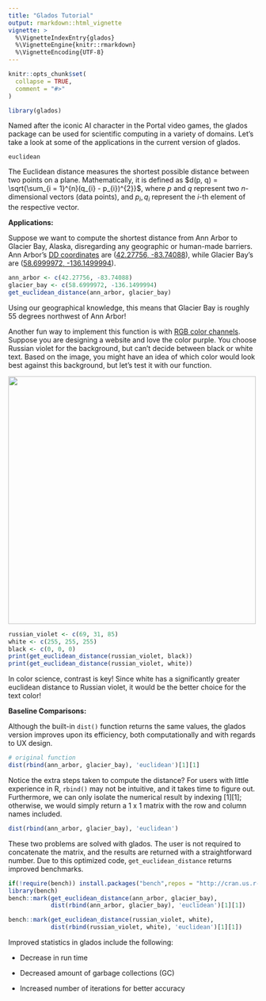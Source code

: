 ```yaml
---
title: "Glados Tutorial"
output: rmarkdown::html_vignette
vignette: >
  %\VignetteIndexEntry{glados}
  %\VignetteEngine{knitr::rmarkdown}
  %\VignetteEncoding{UTF-8}
---
```


```r
knitr::opts_chunk$set(
  collapse = TRUE,
  comment = "#>"
)
```

```r
library(glados)
```

Named after the iconic AI character in the Portal video games, the glados package can be used for scientific computing in a variety of domains. Let's take a look at some of the applications in the current version of glados.

`euclidean`

The Euclidean distance measures the shortest possible distance between two points on a plane. Mathematically, it is defined as $d(p, q) = \sqrt{\sum_{i = 1}^{n}(q_{i} - p_{i})^{2}}$, where $p$ and $q$ represent two $n$-dimensional vectors (data points), and $p_{i}, q_{i}$ represent the $i$-th element of the respective vector.

**Applications:**

Suppose we want to compute the shortest distance from Ann Arbor to Glacier Bay, Alaska, disregarding any geographic or human-made barriers. Ann Arbor's [DD coordinates](https://en.wikipedia.org/wiki/Decimal_degrees#:~:text=Decimal%20degrees%20(DD)%20is%20a,as%20OpenStreetMap%2C%20and%20GPS%20devices.) are ([42.27756, -83.74088](https://latitude.to/map/us/united-states/cities/ann-arbor)), while Glacier Bay's are ([58.6999972, -136.1499994](https://latitude.to/articles-by-country/us/united-states/31627/glacier-bay-basin)).

```r
ann_arbor <- c(42.27756, -83.74088) 
glacier_bay <- c(58.6999972, -136.1499994)
get_euclidean_distance(ann_arbor, glacier_bay)
```

Using our geographical knowledge, this means that Glacier Bay is roughly 55 degrees northwest of Ann Arbor!

Another fun way to implement this function is with [RGB color channels](https://learn.microsoft.com/en-us/windows/win32/wcs/rgb-color-spaces). Suppose you are designing a website and love the color purple. You choose Russian violet for the background, but can't decide between black or white text. Based on the image, you might have an idea of which color would look best against this background, but let's test it with our function.

![](images/Screenshot 2024-11-20 at 2.58.43 PM-01.png){width="500"}

```r
russian_violet <- c(69, 31, 85)
white <- c(255, 255, 255)
black <- c(0, 0, 0)
print(get_euclidean_distance(russian_violet, black))
print(get_euclidean_distance(russian_violet, white))
```

In color science, contrast is key! Since white has a significantly greater euclidean distance to Russian violet, it would be the better choice for the text color!

**Baseline Comparisons:**

Although the built-in `dist()` function returns the same values, the glados version improves upon its efficiency, both computationally and with regards to UX design.

```r
# original function 
dist(rbind(ann_arbor, glacier_bay), 'euclidean')[1][1]
```

Notice the extra steps taken to compute the distance? For users with little experience in R, `rbind()` may not be intuitive, and it takes time to figure out. Furthermore, we can only isolate the numerical result by indexing [1][1]; otherwise, we would simply return a 1 x 1 matrix with the row and column names included.

```r
dist(rbind(ann_arbor, glacier_bay), 'euclidean')
```

These two problems are solved with glados. The user is not required to concatenate the matrix, and the results are returned with a straightforward number. Due to this optimized code, `get_euclidean_distance` returns improved benchmarks.

```r
if(!require(bench)) install.packages("bench",repos = "http://cran.us.r-project.org")
library(bench) 
bench::mark(get_euclidean_distance(ann_arbor, glacier_bay),
            dist(rbind(ann_arbor, glacier_bay), 'euclidean')[1][1])
```

```r
bench::mark(get_euclidean_distance(russian_violet, white),
            dist(rbind(russian_violet, white), 'euclidean')[1][1])
```

Improved statistics in glados include the following:

-   Decrease in run time

-   Decreased amount of garbage collections (GC)

-   Increased number of iterations for better accuracy
